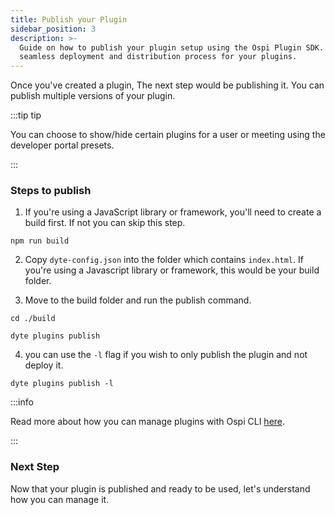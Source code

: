 ```yaml
---
title: Publish your Plugin
sidebar_position: 3
description: >-
  Guide on how to publish your plugin setup using the Ospi Plugin SDK. Ensure a
  seamless deployment and distribution process for your plugins.
---
```


Once you've created a plugin, The next step would be publishing it. You can publish multiple versions of your plugin.

:::tip tip

You can choose to show/hide certain plugins for a user or meeting using the developer portal presets.

:::

### Steps to publish

1. If you're using a JavaScript library or framework, you'll need to create a
   build first. If not you can skip this step.

```
npm run build
```

2. Copy `dyte-config.json` into the folder which contains `index.html`. If
   you're using a Javascript library or framework, this would be your build
   folder.

3. Move to the build folder and run the publish command.

```shell
cd ./build
```

```shell
dyte plugins publish
```

4.  you can use the `-l` flag if you wish to only publish the plugin and not
    deploy it.

```shell
dyte plugins publish -l
```

:::info

Read more about how you can manage plugins with Ospi CLI
[here](/cli/plugins#publishing-a-plugin).

:::

### Next Step

Now that your plugin is published and ready to be used, let's understand how you
can manage it.

<head>
  <title>Plugin SDK Publish your Plugin</title>
  <meta
    name="description"
    content="Guide on how to publish your plugin setup using the Ospi Plugin SDK. Ensure a seamless deployment and distribution process for your plugins."
  />
</head>
